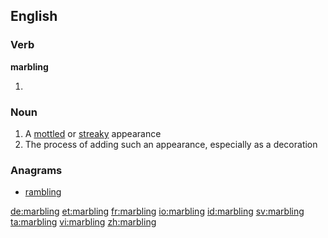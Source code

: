 ==English==

===Verb===
'''marbling'''

# {{present participle of|marble}}

===Noun===
{{en-noun|s|-}}

# A [[mottled]] or [[streaky]] appearance
# The process of adding such an appearance, especially as a decoration

===Anagrams===
* [[rambling#English|rambling]]

[[de:marbling]]
[[et:marbling]]
[[fr:marbling]]
[[io:marbling]]
[[id:marbling]]
[[sv:marbling]]
[[ta:marbling]]
[[vi:marbling]]
[[zh:marbling]]